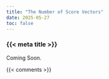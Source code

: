 ```yaml
---
title: "The Number of Score Vectors"
date: 2025-05-27
toc: false
---
```


### {{< meta title >}}

Coming Soon.



{{< comments >}}